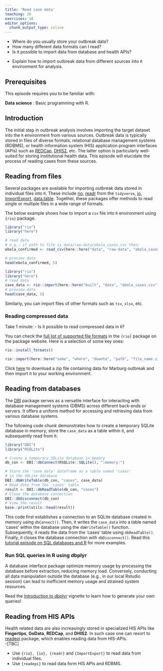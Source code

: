 ```yaml
---
title: 'Read case data'
teaching: 20
exercises: 10
editor_options: 
  chunk_output_type: inline
---
```


:::::::::::::::::::::::::::::::::::::: questions 

- Where do you usually store your outbreak data?
- How many different data formats can I read? 
- Is it possible to import data from database and health APIs? 
::::::::::::::::::::::::::::::::::::::::::::::::

::::::::::::::::::::::::::::::::::::: objectives

- Explain how to import outbreak data from different sources into `R` 
environment for analysis.
::::::::::::::::::::::::::::::::::::::::::::::::

::::::::::::::::::::::::::::::::::::: prereq

## Prerequisites

This episode requires you to be familiar with:

**Data science** : Basic programming with R.
:::::::::::::::::::::::::::::::::

## Introduction

The initial step in outbreak analysis involves importing the target dataset into the `R` environment from various sources. Outbreak data is typically stored in files of diverse formats, relational database management systems (RDBMS), or health information system (HIS) application program interfaces (APIs) such as [REDCap](https://www.project-redcap.org/), [DHIS2](https://dhis2.org/), etc. The latter  option is particularly well-suited for storing institutional health data. This episode will elucidate the process of reading cases from these sources.

## Reading from files 

Several packages are available for importing outbreak data stored in individual files into `R`. These include [rio](http://gesistsa.github.io/rio/), [readr](https://readr.tidyverse.org/) from the `tidyverse`, [io](https://bitbucket.org/djhshih/io/src/master/), [ImportExport](https://cran.r-project.org/web/packages/ImportExport/index.html), [data.table](https://rdatatable.gitlab.io/data.table/). Together, these packages offer methods to read single or multiple files in a wide range of formats.

The below example shows how to import a `csv` file into `R` environment using `{rio}` package.

```r
library("rio")
library("here")

# read data
# e.g.: if path to file is data/raw-data/ebola_cases.csv then:
ebola_confirmed <- read_csv(here::here("data", "raw-data", "ebola_cases.csv"))

# preview data
head(ebola_confirmed, 5)
```


```r
library("rio")
library("here")
# read data
case_data <- rio::import(here::here("built", "data", "ebola_cases.csv"))
# preview data
head(case_data, 5)
```

Similarly, you can import files of other formats such as `tsv`, `xlsx`, etc.

::::::::::::::::::::::::::::::::: challenge

###  Reading compressed data 

Take 1 minute:
- Is it possible to read compressed data in `R`?

::::::::::::::::: hint

You can check the [full list of supported file formats](http://gesistsa.github.io/rio/#supported-file-formats) 
in the `{rio}` package on the package website. Here is a selection of some key ones:


```r
rio::install_formats()
```

::::::::::::::::::::::

::::::::::::::::: solution

```r
rio::import(here::here("some", "where", "downto", "path", "file_name.zip"))
```
Click [here](https://github.com/epiverse-trace/tutorials-early/tree/md-outputs-PR-39/data/Marburg.zip) to download a zip file containing data for Marburg outbreak  and then import it to your working environment.
::::::::::::::::::::::::::

:::::::::::::::::::::::::::::::::::::::::::


## Reading from databases

The [DBI](https://dbi.r-dbi.org/) package serves as a versatile interface for interacting with database management 
systems (DBMS) across different back-ends or servers. It offers a uniform method for accessing and retrieving data from various database systems.


The following code chunk demonstrates how to create a temporary SQLite database in memory, store the `case_data` as a table within it, and subsequently read from it:

```r
library("DBI")
library("RSQLite")

# Create a temporary SQLite database in memory
db_con <- DBI::dbConnect(RSQLite::SQLite(), ":memory:")

# Store the 'case_data' dataframe as a table named 'cases'
# in the SQLite database
DBI::dbWriteTable(db_con, "cases", case_data)
# Read data from the 'cases' table
result <- DBI::dbReadTable(db_con, "cases")
# Close the database connection
DBI::dbDisconnect(db_con)
# View the result
base::print(utils::head(result))
```

This code first establishes a connection to an SQLite database created in memory using `dbConnect()`. Then, it writes the `case_data` into a table named 'cases' within the database using the `dbWriteTable()` function. Subsequently, it reads the data from the 'cases' table using `dbReadTable()`. Finally, it closes the database connection with `dbDisconnect()`. Read this [tutorial episode on SQL databases and R](https://datacarpentry.org/R-ecology-lesson/05-r-and-databases.html) for more examples.

:::::::::::::::::::::: callout

### Run SQL queries in R using dbplyr

A database interface package optimize memory usage by processing the database before extraction, reducing memory load. Conversely, conducting all data manipulation outside the database (e.g., in our local Rstudio session) can lead to inefficient memory usage and strained system resources.

Read the [Introduction to dbplyr](https://dbplyr.tidyverse.org/articles/dbplyr.html) vignette to learn how to generate your own queries!

::::::::::::::::::::::


## Reading from HIS APIs

Health related data are also increasingly stored in specialized HIS APIs like **Fingertips**, **GoData**, **REDCap**, and **DHIS2**. In such case one can resort to [readepi](https://epiverse-trace.github.io/readepi/) package, which enables reading  data from HIS-APIs.  
-[TBC]

::::::::::::::::::::::::::::::::::::: keypoints 
- Use `{rio}, {io}, {readr}` and `{ImportExport}` to read data from individual files.
- Use `{readepi}` to read data form HIS APIs and RDBMS.
::::::::::::::::::::::::::::::::::::::::::::::::
